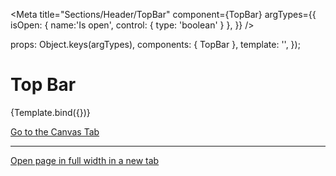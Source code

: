 
<Meta
  title="Sections/Header/TopBar"
  component={TopBar}
  argTypes={{
    isOpen: { name:'Is open', control: { type: 'boolean' } },
  }}
/>

  props: Object.keys(argTypes),
  components: { TopBar },
  template: '<TopBar :isOpen="isOpen" />',
});

# Top Bar

<Canvas>
  <Story
    name="Example"
    args={{
      isOpen: true,
    }}
  >
    {Template.bind({})}
  </Story>
</Canvas>

<ArgsTable story="Example" />

<a href="?path=/story/sections-header-topbar--example">Go to the Canvas Tab</a>

---

<a href="?id=sections-header-topbar--example" target="_blank">Open page in full width in a new tab</a>



